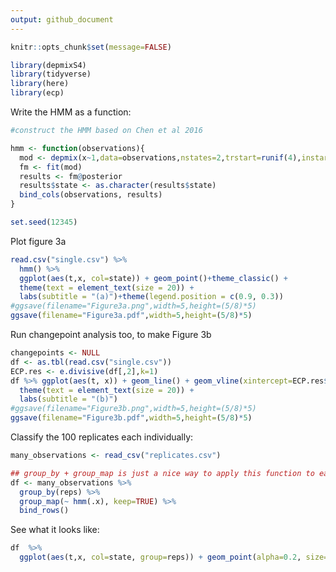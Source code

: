 ---
output: github_document
---


```{r}
knitr::opts_chunk$set(message=FALSE)
```

```{r}
library(depmixS4)
library(tidyverse)
library(here)
library(ecp)
```

Write the HMM as a function:

```{r}
#construct the HMM based on Chen et al 2016

hmm <- function(observations){
  mod <- depmix(x~1,data=observations,nstates=2,trstart=runif(4),instart=c(1,0))
  fm <- fit(mod)
  results <- fm@posterior
  results$state <- as.character(results$state)
  bind_cols(observations, results) 
}
```

```{r}
set.seed(12345)
```

Plot figure 3a

```{r}
read.csv("single.csv") %>% 
  hmm() %>% 
  ggplot(aes(t,x, col=state)) + geom_point()+theme_classic() + 
  theme(text = element_text(size = 20)) + 
  labs(subtitle = "(a)")+theme(legend.position = c(0.9, 0.3))
#ggsave(filename="Figure3a.png",width=5,height=(5/8)*5)
ggsave(filename="Figure3a.pdf",width=5,height=(5/8)*5)

```

Run changepoint analysis too, to make Figure 3b

``` {r}
changepoints <- NULL
df <- as.tbl(read.csv("single.csv"))
ECP.res <- e.divisive(df[,2],k=1)
df %>% ggplot(aes(t, x)) + geom_line() + geom_vline(xintercept=ECP.res$estimates[2]*p$t.step, color="blue", size=1) + theme_classic() + 
  theme(text = element_text(size = 20)) + 
  labs(subtitle = "(b)")
#ggsave(filename="Figure3b.png",width=5,height=(5/8)*5)
ggsave(filename="Figure3b.pdf",width=5,height=(5/8)*5)

```

Classify the 100 replicates each individually:

```{r results="hide"}
many_observations <- read_csv("replicates.csv")

## group_by + group_map is just a nice way to apply this function to each replicate:
df <- many_observations %>% 
  group_by(reps) %>% 
  group_map(~ hmm(.x), keep=TRUE) %>% 
  bind_rows()
```

See what it looks like:  

```{r}
df  %>% 
  ggplot(aes(t,x, col=state, group=reps)) + geom_point(alpha=0.2, size=0.1)
```

